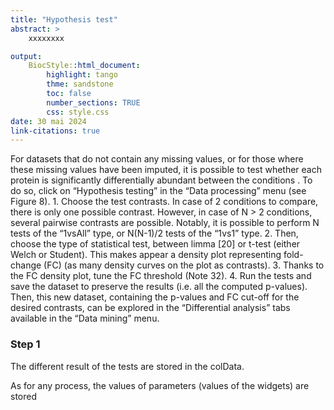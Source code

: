 ```yaml
---
title: "Hypothesis test"
abstract: >
    xxxxxxxx

output:
    BiocStyle::html_document:
        highlight: tango
        thme: sandstone
        toc: false
        number_sections: TRUE
        css: style.css
date: 30 mai 2024
link-citations: true
---
```


For datasets that do not contain any missing values, or for those where these missing values have
been imputed, it is possible to test whether each protein is significantly differentially abundant
between the conditions . To do so, click on “Hypothesis testing” in the “Data processing” menu (see
Figure 8).
1. Choose the test contrasts. In case of 2 conditions to compare, there is only one possible contrast.
However, in case of N > 2 conditions, several pairwise contrasts are possible. Notably, it is
possible to perform N tests of the “1vsAll” type, or N(N-1)/2 tests of the “1vs1” type.
2. Then, choose the type of statistical test, between limma [20] or t-test (either Welch or Student).
This makes appear a density plot representing fold-change (FC) (as many density curves on the
plot as contrasts).
3. Thanks to the FC density plot, tune the FC threshold (Note 32).
4. Run the tests and save the dataset to preserve the results (i.e. all the computed p-values). Then,
this new dataset, containing the p-values and FC cut-off for the desired contrasts, can be
explored in the “Differential analysis” tabs available in the “Data mining” menu.



### Step 1

The different result of the tests are stored in the colData.

As for any process, the values of parameters (values of the widgets) are stored
